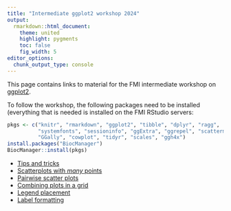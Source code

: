 ```yaml
---
title: "Intermediate ggplot2 workshop 2024"
output:
  rmarkdown::html_document:
    theme: united
    highlight: pygments
    toc: false
    fig_width: 5
editor_options: 
  chunk_output_type: console
---
```


This page contains links to material for the FMI intermediate workshop on [ggplot2](https://ggplot2.tidyverse.org/).

To follow the workshop, the following packages need to be installed (everything 
that is needed is installed on the FMI RStudio servers:

```r
pkgs <- c("knitr", "rmarkdown", "ggplot2", "tibble", "dplyr", "ragg", 
          "systemfonts", "sessioninfo", "ggExtra", "ggrepel", "scattermore",
          "GGally", "cowplot", "tidyr", "scales", "ggh4x")
install.packages("BiocManager")
BiocManager::install(pkgs)
```


* [Tips and tricks](https://fmicompbio.github.io/intermediate_ggplot2/intermediate_ggplot2.html)
* [Scatterplots with *many* points](https://fmicompbio.github.io/intermediate_ggplot2/3_many_points_scatterplot.html)
* [Pairwise scatter plots](https://fmicompbio.github.io/intermediate_ggplot2/4_ggpairs.html)
* [Combining plots in a grid](https://fmicompbio.github.io/intermediate_ggplot2/5_combining_plot_panels.html)
* [Legend placement](https://fmicompbio.github.io/intermediate_ggplot2/7_legend_placement.html)
* [Label formatting](https://fmicompbio.github.io/intermediate_ggplot2/8_label_formatting.html)


